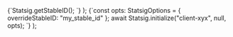 
  <CodeBlock language="typescript">
    {`Statsig.getStableID(); 
`}
  </CodeBlock>
);

  <CodeBlock language="typescript">
    {`const opts: StatsigOptions = { overrideStableID: "my_stable_id" };
await Statsig.initialize("client-xyx", null, opts);
`}
  </CodeBlock>
);
